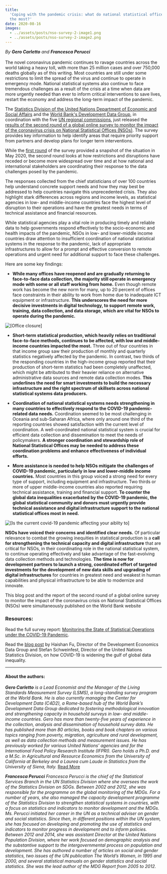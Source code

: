 ```yaml
---
title:
  'Coping with the pandemic crisis: what do national statistical offices need
  the most?'
date: 2020-08-16
images:
  - ../assets/posts/nso-survey-2-image1.png
  - ../assets/posts/nso-survey-2-image2.png
---
```



_By **Gero Carletto** and **Francesca Perucci**_<br/><br/>The novel coronavirus
pandemic continues to ravage countries across the world taking a heavy toll,
with more than 25 million cases and over 750,000 deaths globally as of this
writing. Most countries are still under some restrictions to limit the spread of
the virus and continue to operate in emergency mode. National statistical
systems also continue to face tremendous challenges as a result of the crisis at
a time when data are more urgently needed than ever to inform critical
interventions to save lives, restart the economy and address the long-term
impact of the pandemic.

The
[Statistics Division of the United Nations Department of Economic and Social Affairs](http://unstats.un.org/)
and the [World Bank's Development Data Group](http://data.worldbank.org/), in
coordination with the five
[UN regional commissions](http://www.regionalcommissions.org/about/the-regional-commissions/what-we-do/),
just released the
[results of the second round of a global online survey to monitor the impact of the coronavirus crisis on National Statistical Offices (NSOs)](https://unstats.un.org/unsd/covid19-response/covid19-nso-survey-report-2.pdf).
The survey provides key information to help identify areas that require priority
support from partners and develop plans for longer term interventions.

While the
[first round](https://unstats.un.org/unsd/covid19-response/covid19-nso-survey-report.pdf)
of the survey provided a snapshot of the situation in May 2020, the second round
looks at how restrictions and disruptions have receded or become more widespread
over time and at how national and international stakeholders are coordinating
their response to the data challenges posed by the pandemic.

The responses collected from the chief statisticians of over 100 countries help
understand concrete support needs and how they may best be addressed to help
countries navigate this unprecedented crisis. They also highlight stark
differences across regions and income levels, as statistical agencies in low-
and middle-income countries face the highest level of disruption to their
operations and have the greatest needs in terms of technical assistance and
financial resources.

While statistical agencies play a vital role in producing timely and reliable
data to help governments respond effectively to the socio-economic and health
impacts of the pandemic, NSOs in low- and lower-middle income countries draw
attention to insufficient coordination of national statistical systems in the
response to the pandemic, lack of appropriate infrastructures to allow for a
prompt and effective conversion to remote operations and urgent need for
additional support to face these challenges.

Here are some key findings:

- **While many offices have reopened and are gradually returning to face-to-face
  data collection, the majority still operate in emergency mode with some or all
  staff working from home.** Even though remote work has become the new norm for
  many, up to 20 percent of offices face constraints in their ability to work
  from home due to inadequate ICT equipment or infrastructure. **This
  underscores the need for more decisive investments in digital technology, to
  support remote work, training, data collection, and data storage, which are
  vital for NSOs to operate during the pandemic.**

<Box mb={3}>
  <Img
    fluid={props.images[0]}
    title="[Office closure]"
    alt="[Office closure]"
  />
</Box>

- **Short-term statistical production, which heavily relies on traditional
  face-to-face methods, continues to be affected, with low and middle-income
  countries impacted the most.** Three out of four countries in that income
  group saw their production of monthly and quarterly statistics negatively
  affected by the pandemic. In contrast, two thirds of the responding countries
  in the high-income group reported that their production of short-term
  statistics had been completely unaffected, which might be attributed to their
  heavier reliance on alternative administrative data sources and remote data
  collection modes. **This underlines the need for smart investments to build
  the necessary infrastructure and the right spectrum of skillsets across
  national statistical systems data producers.**

- **Coordination of national statistical systems needs strengthening in many
  countries to effectively respond to the COVID-19 pandemic-related data
  needs.** Coordination seemed to be most challenging in Oceania and sub-Saharan
  Africa, where only around one third of the reporting countries showed
  satisfaction with the current level of coordination. A well-coordinated
  national statistical system is crucial for efficient data collection and
  dissemination to meet the needs of policymakers. **A stronger coordination and
  stewardship role of National Statistical Offices may be needed to address
  these coordination problems and enhance effectiveness of individual efforts.**

- **More assistance is needed to help NSOs mitigate the challenges of COVID-19
  pandemic, particularly in low and lower-middle income countries.** Most
  countries in this group voiced a strong need for every type of support,
  including equipment and infrastructure. Two thirds or more of upper
  middle-income countries also reported requiring technical assistance, training
  and financial support. **To counter the global data inequalities exacerbated
  by the COVID-19 pandemic, the global statistical community and donors must
  urgently provide technical assistance and digital infrastructure support to
  the national statistical offices most in need.**

<Box mb={3}>
  <Img
    fluid={props.images[1]}
    title="[Need for additional support to face the challenges posed by the COVID-19 pandemic]"
    alt="[Is the current covid-19 pandemic affecting your aiblity to]"
  />
</Box>

**NSOs have voiced their concerns and identified clear needs.** Of particular
relevance to combat the growing inequities in statistical production is a **call
for strengthening the technical capacity and digital infrastructure** that are
critical for NSOs, in their coordinating role in the national statistical
system, to continue operating effectively and take advantage of the
fast-evolving data collection methods and technologies. **The time is now for
development partners to launch a strong, coordinated effort of targeted
investments for the development of new data skills and upgrading of digital
infrastructures** for countries in greatest need and weakest in human
capabilities and physical infrastructure to be able to modernize and innovate.

This blog post and the report of the second round of a global online survey to
monitor the impact of the coronavirus crisis on National Statistical Offices
(NSOs) were simultaneously published on the World Bank website

### Resources:

Read the full survey report:
[Monitoring the State of Statistical Operations under the COVID-19 Pandemic](https://unstats.un.org/unsd/covid19-response/covid19-nso-survey-report-2.pdf).

Read the [blog post](/statistical-programmes/covid19-nso-survey/) by Haishan Fu,
Director of the Development Economics Data Group and Stefan Schweinfest,
Director of the United Nations Statistics Division, on how COVID-19 is widening
the gulf of global data inequality.

---

#### About the authors:

_**Gero Carletto** is a Lead Economist and the Manager of the Living Standards
Measurement Survey (LSMS), a long-standing survey program at the World Bank. He
is also currently managing the Center for Development Data (C4D2), a Rome-based
hub of the World Bank’s Development Data Group dedicated to fostering
methodological innovation and strengthening capacity in household surveys in
low- and middle-income countries. Gero has more than twenty-five years of
experience in the collection, analysis and dissemination of household survey
data. He has published more than 80 articles, books and book chapters on various
topics ranging from poverty, migration, agriculture and rural development, as
well as data collection methods and measurement issues. He has previously worked
for various United Nations’ agencies and for the International Food Policy
Research Institute (IFPRI). Gero holds a Ph.D. and a M.Sc. in Agricultural and
Resource Economics from the University of California at Berkeley and a Laurea
cum Laude in Statistics from the University of Siena, Italy._
[Read More](https://www.worldbank.org/en/about/people/g/gero-carletto)

_**Francesca Perucci** Francesca Perucci is the chief of the Statistical
Services Branch in the UN Statistics Division where she oversees the work of the
Statistics Division on SDGs. Between 2002 and 2012, she was responsible for the
programme on the global monitoring of the MDGs. For a number of years, she also
managed the capacity development programme of the Statistics Division to
strengthen statistical systems in countries, with a focus on statistics and
indicators to monitor development and the MDGs. Ms. Perucci initiated her career
in the UN as a technical adviser on gender and social statistics. Since then, in
different positions within the UN system, she has focused on developing and
promoting the use of statistics and indicators to monitor progress in
development and to inform policies. Between 2012 and 2014, she was assistant
Director at the United Nations Population Division, where her work focused on
demographic analysis and the substantive support to the intergovernmental
process on population and development. She has authored a number of articles on
social and gender statistics, two issues of the UN publication The World’s
Women, in 1995 and 2000, and several statistical manuals on gender statistics
and social statistics. She was the lead author of the MDG Report from 2005
to 2012._
